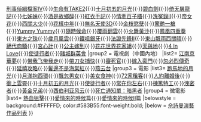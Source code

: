 {{Navbox
|name  = 佘詩曼
|title = [[佘詩曼|<span style="color:#583B55;">佘詩曼</span>]] Charmaine Sheh
|titlestyle = background:#FFFFFD; color:#583B55;
|groupstyle = background:#FFFFFD; color:#583B55; text-align: left
|group1 = 電視劇（香港）
|list1= [[雪山飛狐 (1999年電視劇)|雪山飛狐]]{{·}}[[刑事偵緝檔案IV]]{{·}}[[生命有TAKE2]]{{·}}[[十月初五的月光 (2000年電視劇)|十月初五的月光]]{{·}}[[碧血劍 (2000年電視劇)|碧血劍]]{{·}}[[倚天屠龍記 (2001年電視劇)|倚天屠龍記]]{{·}}[[七姊妹 (電視劇)|七姊妹]]{{·}}[[酒是故鄉醇]]{{·}}[[紅衣手記]]{{·}}[[情牽百子櫃]]{{·}}[[洗冤錄II]]{{·}}[[帝女花 (2003年電視劇)|帝女花]]{{·}}[[西關大少]]{{·}}[[花樣中年]]{{·}}[[無名天使3D]]{{·}}[[金枝慾孽]]{{·}}[[驚艷一槍 (電視劇)|驚艷一槍]]{{·}}[[Yummy Yummy]]{{·}}[[隨時候命]]{{·}}[[覆雨翻雲 (電視劇)|覆雨翻雲]]{{·}}[[火舞黃沙]]{{·}}[[鳳凰四重奏]]{{·}}[[東方之珠 (電視劇)|東方之珠]]{{·}}[[歲月風雲 (電視劇)|歲月風雲]]{{·}}[[鐵咀銀牙]]{{·}}[[法證先鋒II]]{{·}}[[東山飄雨西關晴]]{{·}}[[絕代商驕]]{{·}}[[宮心計]]{{·}}[[公主嫁到]]{{·}}[[花花世界花家姐]]{{·}}[[天與地 (無綫電視劇)|天與地]]{{·}}[[4 In Love (電視劇)|4 In Love]]{{·}}[[使徒行者]]{{·}}[[賭城群英會]]
|group2 = 電視劇（中國內地）
|list2= [[江南京華夢]]{{·}}[[带我飞带我走]]{{·}}[[帶刀女捕快]]{{·}}[[審死官 (電視劇)|審死官]]{{·}}[[嫁入豪門]]{{·}}[[忽必烈傳奇]]{{·}}[[延禧攻略]]{{·}}[[鬢邊不是海棠紅]]{{·}}[[燕云台]]
|group3 = 電影
|list3=  [[跑馬地的月光]]{{·}}[[月滿抱西環]]{{·}}[[飄忽男女]]{{·}}[[美女食神]]{{·}}[[72家租客]]{{·}}[[人約離婚後]]{{·}}[[衝上雲霄 (電影)|衝上雲霄]]{{·}}[[十月初五的月光 (電影)|十月初五的月光]]{{·}}[[使徒行者 (電影)|使徒行者]]{{·}}[[常在你左右]]{{·}}[[棟篤特工]]{{·}}[[洩密者]]{{·}}[[黃金兄弟]]{{·}}[[西伯利亚风云]]{{·}}[[死亡通知單：暗黑者]]
|group4 = 微電影
|list4= [[熱血狙擊]]{{·}}[[愛情來的時候]]{{SGP}}篇{{·}}[[愛情來的時候II]]{{GER}}篇
|belowstyle = background:#FFFFFD; color:#583B55:font-weight:bold;
|below = [[佘詩曼演藝作品列表]]
}}
<noinclude>
[[Category:香港演員模板|{{PAGENAME}}]]
</noinclude>